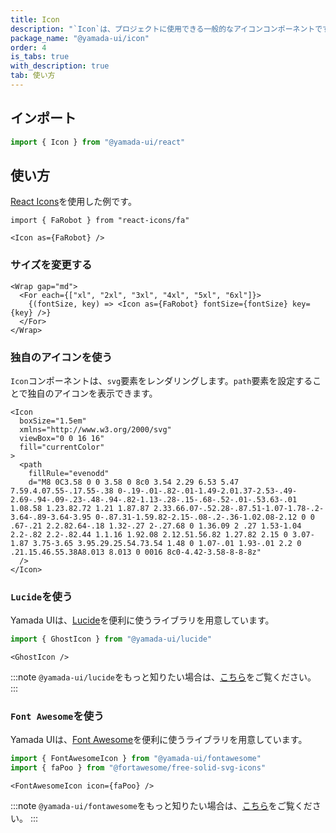 ```yaml
---
title: Icon
description: "`Icon`は、プロジェクトに使用できる一般的なアイコンコンポーネントです。"
package_name: "@yamada-ui/icon"
order: 4
is_tabs: true
with_description: true
tab: 使い方
---
```


## インポート

```ts
import { Icon } from "@yamada-ui/react"
```

## 使い方

[React Icons](https://react-icons.github.io/react-icons/)を使用した例です。

```tsx live=false
import { FaRobot } from "react-icons/fa"
```

```tsx
<Icon as={FaRobot} />
```

### サイズを変更する

```tsx
<Wrap gap="md">
  <For each={["xl", "2xl", "3xl", "4xl", "5xl", "6xl"]}>
    {(fontSize, key) => <Icon as={FaRobot} fontSize={fontSize} key={key} />}
  </For>
</Wrap>
```

### 独自のアイコンを使う

`Icon`コンポーネントは、`svg`要素をレンダリングします。`path`要素を設定することで独自のアイコンを表示できます。

```tsx
<Icon
  boxSize="1.5em"
  xmlns="http://www.w3.org/2000/svg"
  viewBox="0 0 16 16"
  fill="currentColor"
>
  <path
    fillRule="evenodd"
    d="M8 0C3.58 0 0 3.58 0 8c0 3.54 2.29 6.53 5.47 7.59.4.07.55-.17.55-.38 0-.19-.01-.82-.01-1.49-2.01.37-2.53-.49-2.69-.94-.09-.23-.48-.94-.82-1.13-.28-.15-.68-.52-.01-.53.63-.01 1.08.58 1.23.82.72 1.21 1.87.87 2.33.66.07-.52.28-.87.51-1.07-1.78-.2-3.64-.89-3.64-3.95 0-.87.31-1.59.82-2.15-.08-.2-.36-1.02.08-2.12 0 0 .67-.21 2.2.82.64-.18 1.32-.27 2-.27.68 0 1.36.09 2 .27 1.53-1.04 2.2-.82 2.2-.82.44 1.1.16 1.92.08 2.12.51.56.82 1.27.82 2.15 0 3.07-1.87 3.75-3.65 3.95.29.25.54.73.54 1.48 0 1.07-.01 1.93-.01 2.2 0 .21.15.46.55.38A8.013 8.013 0 0016 8c0-4.42-3.58-8-8-8z"
  />
</Icon>
```

### `Lucide`を使う

Yamada UIは、[Lucide](https://lucide.dev/)を便利に使うライブラリを用意しています。

```ts
import { GhostIcon } from "@yamada-ui/lucide"
```

```tsx
<GhostIcon />
```

:::note
`@yamada-ui/lucide`をもっと知りたい場合は、[こちら](/components/media-and-icons/lucide)をご覧ください。
:::

### `Font Awesome`を使う

Yamada UIは、[Font Awesome](https://fontawesome.com/)を便利に使うライブラリを用意しています。

```ts
import { FontAwesomeIcon } from "@yamada-ui/fontawesome"
import { faPoo } from "@fortawesome/free-solid-svg-icons"
```

```tsx
<FontAwesomeIcon icon={faPoo} />
```

:::note
`@yamada-ui/fontawesome`をもっと知りたい場合は、[こちら](/components/media-and-icons/fontawesome)をご覧ください。
:::
